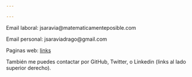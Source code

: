 ```yaml
---

---
```


Email laboral: jsaravia@matematicamenteposible.com

Email personal: jsaraviadrago@gmail.com

Paginas web: [links](https://linktr.ee/Juancasaravia)

También me puedes contactar por GitHub, Twitter, o Linkedin (links al lado superior derecho).
